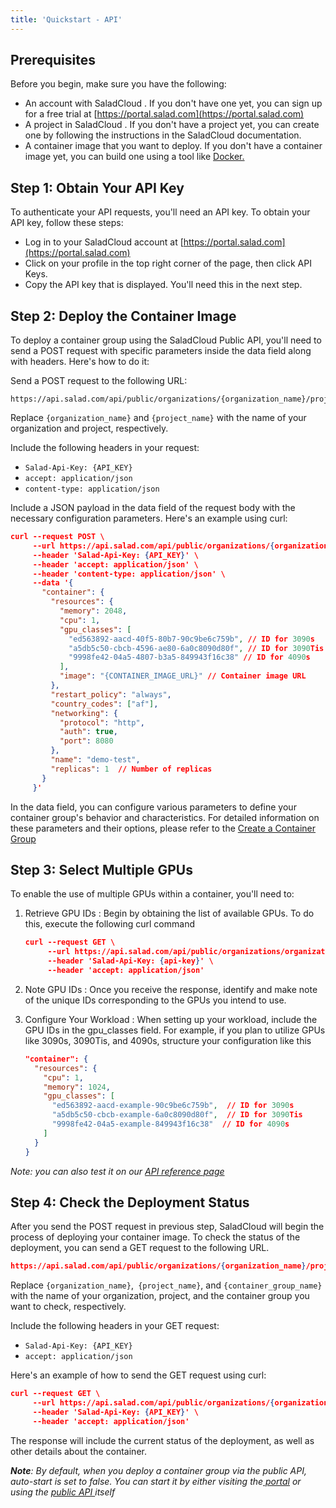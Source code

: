 ```yaml
---
title: 'Quickstart - API'
---
```


## **Prerequisites**

Before you begin, make sure you have the following:

- An account with SaladCloud . If you don't have one yet, you can sign up for a free trial at
  [https://portal.salad.com](https://portal.salad.com)
- A project in SaladCloud . If you don't have a project yet, you can create one by following the instructions in the
  SaladCloud documentation.
- A container image that you want to deploy. If you don't have a container image yet, you can build one using a tool
  like [Docker.](https://www.docker.com/)

## **Step 1: Obtain Your API Key**

To authenticate your API requests, you'll need an API key. To obtain your API key, follow these steps:

- Log in to your SaladCloud account at [https://portal.salad.com](https://portal.salad.com)
- Click on your profile in the top right corner of the page, then click API Keys.
- Copy the API key that is displayed. You'll need this in the next step.

## **Step 2: Deploy the Container Image**

To deploy a container group using the SaladCloud Public API, you'll need to send a POST request with specific parameters
inside the data field along with headers. Here's how to do it:

Send a POST request to the following URL:

```
https://api.salad.com/api/public/organizations/{organization_name}/projects/{project_name}/containers
```

Replace `{organization_name}` and `{project_name}` with the name of your organization and project, respectively.

Include the following headers in your request:

- `Salad-Api-Key: {API_KEY}`
- `accept: application/json`
- `content-type: application/json`

Include a JSON payload in the data field of the request body with the necessary configuration parameters. Here's an
example using curl:

```json curl
curl --request POST \
     --url https://api.salad.com/api/public/organizations/{organization_name}/projects/{project_name}/containers \
     --header 'Salad-Api-Key: {API_KEY}' \
     --header 'accept: application/json' \
     --header 'content-type: application/json' \
     --data '{
       "container": {
         "resources": {
           "memory": 2048,
           "cpu": 1,
           "gpu_classes": [
             "ed563892-aacd-40f5-80b7-90c9be6c759b", // ID for 3090s
             "a5db5c50-cbcb-4596-ae80-6a0c8090d80f", // ID for 3090Tis
             "9998fe42-04a5-4807-b3a5-849943f16c38" // ID for 4090s
           ],
           "image": "{CONTAINER_IMAGE_URL}" // Container image URL
         },
         "restart_policy": "always",
         "country_codes": ["af"],
         "networking": {
           "protocol": "http",
           "auth": true,
           "port": 8080
         },
         "name": "demo-test",
         "replicas": 1  // Number of replicas
       }
     }'

```

In the data field, you can configure various parameters to define your container group's behavior and characteristics.
For detailed information on these parameters and their options, please refer to the
[Create a Container Group](https://docs.salad.com/reference/create_container_group)

## **Step 3: Select Multiple GPUs**

To enable the use of multiple GPUs within a container, you'll need to:

1. Retrieve GPU IDs : Begin by obtaining the list of available GPUs. To do this, execute the following curl command
   ```json curl
   curl --request GET \
        --url https://api.salad.com/api/public/organizations/organization-name/gpu-classes \
        --header 'Salad-Api-Key: {api-key}' \
        --header 'accept: application/json'
   ```
2. Note GPU IDs : Once you receive the response, identify and make note of the unique IDs corresponding to the GPUs you
   intend to use.
3. Configure Your Workload : When setting up your workload, include the GPU IDs in the gpu_classes field. For example,
   if you plan to utilize GPUs like 3090s, 3090Tis, and 4090s, structure your configuration like this

   ```json json
   "container": {
     "resources": {
       "cpu": 1,
       "memory": 1024,
       "gpu_classes": [
         "ed563892-aacd-example-90c9be6c759b",  // ID for 3090s
         "a5db5c50-cbcb-example-6a0c8090d80f",  // ID for 3090Tis
         "9998fe42-04a5-example-849943f16c38"  // ID for 4090s
       ]
     }
   }

   ```

_Note: you can also test it on our [API reference page](https://docs.salad.com/reference/list_gpu_classes)_

## **Step 4: Check the Deployment Status**

After you send the POST request in previous step, SaladCloud will begin the process of deploying your container image.
To check the status of the deployment, you can send a GET request to the following URL.

```json curl
https://api.salad.com/api/public/organizations/{organization_name}/projects/{project_name}/containers/{container_group_name}
```

Replace `{organization_name}`,` {project_name}`, and `{container_group_name}` with the name of your organization,
project, and the container group you want to check, respectively.

Include the following headers in your GET request:

- `Salad-Api-Key: {API_KEY}`
- `accept: application/json`

Here's an example of how to send the GET request using curl:

```json curl
curl --request GET \
     --url https://api.salad.com/api/public/organizations/{organization_name}/projects/{project_name}/containers/{container_group_name} \
     --header 'Salad-Api-Key: {API_KEY}' \
     --header 'accept: application/json'
```

The response will include the current status of the deployment, as well as other details about the container.

_**Note**: By default, when you deploy a container group via the public API, auto-start is set to false. You can start
it by either visiting the[ portal](https://portal.salad.com/) or using the
[public API ](https://docs.salad.com/reference/start_container_group)itself_
